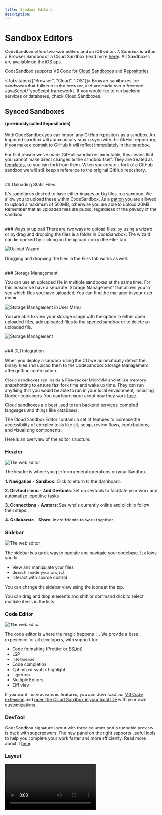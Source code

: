 ```yaml
---
title: Sandbox Editors
description:
---
```




# Sandbox Editors

CodeSandbox offers two web editors and an iOS editor. A Sandbox is either a Browser Sandbox or a Cloud Sandbox (read more [here](/learn/sandboxes/overview)). All Sandboxes are available on the iOS app. 

CodeSandbox supports VS Code for [Cloud Sandboxes](/learn/sandboxes/overview?tab=cloud#what-is-a-cloud-sandbox) and [Repositories](/learn/repositories/overview).

<Tabs tabs={["Browser", "Cloud", "iOS"]}>
    <WrapContent>
Browser sandboxes are sandboxes that fully run in the browser, and are made to run frontend JavaScript/TypeScript frameworks. If you would like to run backend services or databases, check Cloud Sandboxes.
    
## Synced Sandboxes
#### (previously called Repositories)

With CodeSandbox you can import any GitHub repository as a sandbox. An imported sandbox will
automatically stay in sync with the GitHub repository; if you make a commit to
GitHub it will reflect immediately in the sandbox.

For that reason we've made GitHub sandboxes immutable, this means that you
cannot make direct changes to the sandbox itself. They are treated as
[templates](/learn/sandboxes/templates), so you can fork from them. When you create a fork
of a GitHub sandbox we will still keep a reference to the original GitHub
repository. 


<br/>
## Uploading Static Files

It's sometimes desired to have either images or big files in a sandbox. We allow
you to upload these within CodeSandbox. As a
[patron](https://codesandbox.io/patron) you are allowed to upload a maximum of
500MB, otherwise you are able to upload 20MB. Remember that all uploaded files
are public, regardless of the privacy of the sandbox

<br/>
### Ways to upload
There are two ways to upload files: by using a wizard or by drag and dropping
the files in a folder in CodeSandbox. The wizard can be opened by clicking on
the upload icon in the Files tab.

![Upload Wizard](../images/upload.jpg)

Dragging and dropping the files in the Files tab works as well.

<br/>
### Storage Management

You can use an uploaded file in multiple sandboxes at the same time. For this
reason we have a separate 'Storage Management' that allows you to see which
files you have uploaded. You can find the manager in your user menu.

![Storage Management in User Menu](../images/storage-management-users.jpg?v2)

You are able to view your storage usage with the option to either open uploaded
files, add uploaded files to the opened sandbox or to delete an uploaded file.

![Storage Management](../images/storage-management.jpg)

<br/>
### CLI Integration

When you deploy a sandbox using the CLI we automatically detect the binary files
and upload them to the CodeSandbox Storage Management after getting
confirmation.
    </WrapContent>
    <WrapContent>
    
Cloud sandboxes run inside a Firecracker MicroVM and utilise memory snapshotting to ensure fast fork time and wake up time. They can run anything that you would be able to run in your local environment, including Docker containers. You can learn more about how they work [here](/blog/how-we-clone-a-running-vm-in-2-seconds).

Cloud sandboxes are best used to run backend services, compiled languages and things like databases.

The Cloud Sandbox Editor contains a set of features to increase the accessibility of complex tools like git, setup, review flows, contributions, and visualizing components. 

Here is an overview of the editor structure:

### Header

![The web editor](../images/overview-header.jpg)

The header is where you perform general operations on your Sandbox.

**1. Navigation**
    - **Sandbox**: Click to return to the dashboard.

**2. Devtool menu**
    - **Add Devtools**: Set up devtools to facilitate your work and automatize repetitive tasks.

**3. Connections**
    - **Avatars**: See who's currently online and click to follow their steps.

**4. Collaborate**
    - **Share**: Invite friends to work together.


### Sidebar

![The web editor](../images/overview-sidebar.jpg)

The sidebar is a quick way to operate and navigate your codebase. It allows you to:

- View and manipulate your files
- Search inside your project
- Interact with source control

You can change the sidebar view using the icons at the top. 

<Callout emoji="⭑">
    You can drag and drop elements and shift or command click to select multiple items in the lists. 
</Callout>

### Code Editor

![The web editor](../images/overview-editor.jpg)

The code editor is where the magic happens ✨. We provide a base experience for all developers, with support for:

- Code formatting (Prettier or ESLint)
- LSP
- Intellisense
- Code completion
- Optimized syntax highlight
- Ligatures
- Multiple Editors
- Diff view

 If you want more advanced features, you can download our [VS Code extension](https://marketplace.visualstudio.com/items?itemName=CodeSandbox-io.codesandbox-projects) and [open the Cloud Sandbox in your local IDE](../introduction/overview?tab=vs-code#keep-working-on-vs-code) with your own customizations.

### DevTool

CodeSandbox signature layout with three columns and a runnable preview is back with superpowers. The new panel on the right supports useful tools to help you complete your work faster and more efficiently. Read more about it [here](/learn/repositories/devtools).

### Layout

<Video src="../../overview-resize.mp4" />

Cloud Sandbox Editor allows you to customize the three-panel layout to maximize the space for the task you are working on. Hover the mouse near the edge of each column to see the resize cursor; click and hold to change the layout. 

After reaching the proportional limit, keep dragging to hide the entire column. 

**Keyboard Shortcuts**

Press <kbd>Cmd/Ctrl</kbd> <kbd>B</kbd> to hide the Sidebar.

Press <kbd>Cmd/Ctrl</kbd> <kbd>.</kbd> to hide the DevTools. 
    </WrapContent>
     <WrapContent>
        ## Sandboxes on iOS

Sandboxes are the perfect kind of project for the times you have an idea you want to quickly prototype on the go. They are lightweight and can be shared easily.

Sandboxes on CodeSandbox for web are bundled inside your web browser using web technologies, whereas sandboxes running on the iOS app are run inside a Node.js 12 port. This can cause compatibility issues between iOS and web clients, but we are working hard to narrow this gap down.

<br/>
## Getting Started

Upon launching the app you will first come across the Dashboard. This is the screen where all projects live and where you can create new ones.

<br/>
### Local Sandboxes

In the “Local Sandboxes” section you can find those sandboxes whose files live locally on your device and that don’t require an internet connection for you to develop and execute them. 

You can either create new local sandboxes using any of the templates available or create an offline fork on a CodeSandbox sandbox.

![The first time you open the app you will see two sample projects for you to familiarize with the IDE.](../images/ios-local-sandboxes.jpg)

The first time you open the app you will see two sample projects for you to familiarize with the IDE.

Creating a Sandbox inside the “Local Sandboxes” section will create that prototyping project inside your devices and won’t be available online.
<br/>
### CodeSandbox Sandboxes

If you complete the “Sign in” flow using your CodeSandbox account you will get automatic access to the CodeSandbox teams you belong to and their sandboxes.

![ios sandboxes](../images/ios-sandboxes.jpg)

Creating a Sandbox inside the “Sandboxes” section of your team will create a Sandbox remotely on CodeSandbox inside the Collection you were browsing upon tapping on “New Sandbox”. These Sandboxes require internet connection and any changes you make to them will get automatically persisted on the cloud. In addition, any team member visiting that Sandbox will be able to participate on a live coding session.

<br/>
### Creating a Sandbox

You can create a Sandbox from multiple sources and various types:

- Empty: these Sandboxes only contain a `package.json` files and a `index.js` file acting as the entry point of your program.
- Git repositories (Local Sandboxes only): you can clone a project from a Git repository, and to do it you’ll need to setup your credentials first under the “Git settings” section.
- Local templates: you can use one of the React.js, Vue.js or Next.js templates bundled in the app.
- CodeSandbox templates: you can use one of the compatible CodeSandbox templates available. It’s required to have a CodeSandbox account to access these.
- CodeSandbox Sandboxes: you can create a Local Sandbox from a CodeSandbox Sandbox by long tapping any Sandbox on the Dashboard and selecting the option “Import Sandbox”.

![Creating a Local Sandbox](../images/ios-new-local-sandbox.jpg)

Creating a Local Sandbox

![Creating a CodeSandbox Sandbox](../images/ios-new-sandbox.jpg)

Creating a CodeSandbox Sandbox

<br/>
## Development Environment

Once you have selected or created your Sandbox it is time to code and get your creativity flowing. In this section we will explain the different parts of the IDE and how they work.

![ios dev environment](../images/ios-dev-env.jpg)

<br/>
### Sidebar

**Files Browser**
The place where you can manage the files and directories of your Sandbox. Long press any item on the list or click it with your mouse secondary button to see the actions available.

![ios-file-browser](../images/ios-file-browser.jpg)

At the bottom of the Files Browser there is also a “Filter” field for you to quickly filter the files in the directories tree by a given term.

**Git Client**

Local Sandboxes include a Git Client that allows you to perform basic Git operations. You can either use it for version control or to keep your sandbox synchronized with a Git repository.

![ios git client](../images/ios-git-client.jpg)

From this client you can:

- Commit changes.
- Discard changes.
- Push and pull changes from a remote branch.
- Manage the branches of your repository.
- Configure a remote Git repository.

**Manage dependencies**

Most Node.js applications need third party dependencies to work. The Dependencies screen parses your sandbox’ `package.json` file and offers a thin UI layer to manage your dependencies. This is: adding new dependencies, removing existing ones or triggering the dependencies installation process.

![IMG_2660C0AEFA51-1.jpg](../images/ios-package-json.jpg)

Remember that most of the sandboxes will require you to install the dependencies before running your app.

**Settings**

This is where you can tune the Editor experience and, in some cases, edit the metadata of your Sandbox.

![ios-settings](../images/ios-settings.jpg)
<br/>

### Editor

The central place in the application and arguably where you will spend most of the time. The Editor offers various features to ease the development experience, offering syntax highlighting for 20 different language and IntelliSense for JavaScript source files.

At the top right of the screen you can see which users have joined the live coding session (only for CodeSandbox Sandboxes) and access to different actions by tapping on the ellipsis button.

![ios-editor](../images/ios-editor.jpg)

![ios-find-replace](../images/ios-find-replace.jpg)
<br/>

### Runtime

At the bottom of the Editor you will find everything you need to execute the scripts defined in your `package.json` file. By clicking on the “+” icon the list of the scripts available will show up. 

In case there is no scripts defined in your `package.json` file, the application will show a default `node index.js` action that will try to run an `index.js` file located at the root of your sandbox.

![ios-scripts](../images/ios-scripts.jpg)

Tapping on any of these scripts will get a Node.js program running and an interactive console for it will be shown.

At the left of the interactive console there is a play/stop button that allows you to control the execution state of the program, whereas at the right you have a button to open the web preview for the port reserved for this console (available via `process.env['PORT']`), a button to clear the output of the program and another button to close the console. Closing a console won’t stop the program so you can reopen a console running in the background by tapping on it inside the “Scripts” list visible upon tapping on the “+” button.

![ios terminal](../images/ios-terminal.jpg)
<br/>

### Web Browser

You can preview any web app being developed in the IDE using the in-app web browser. It provides various debugging tools and facilitates opening a preview using the right [localhost](http://localhost) port.

You can open it at any time by tapping on the “globe” icon at top-right corner of every running script console.

![ios preview](../images/ios-preview.jpg)

The in-app web browser offers a console, a node browser, a source code viewer and a layer inspector to help you debug your web apps.

**Console**

![Console](../images/ios-browser-console.jpg)

**Nodes browser (long tap any node to see options)**

![Nodes browser (long tap any node to see options)](../images/ios-node-browser.jpg)

**Source code viewer**

![Source code viewer](../images/ios-source-code-viewer.jpg)

**3D layers inspector**

![3D layers inspector](../images/ios-3d-layer-inspector.jpg)
    </WrapContent>
</Tabs>